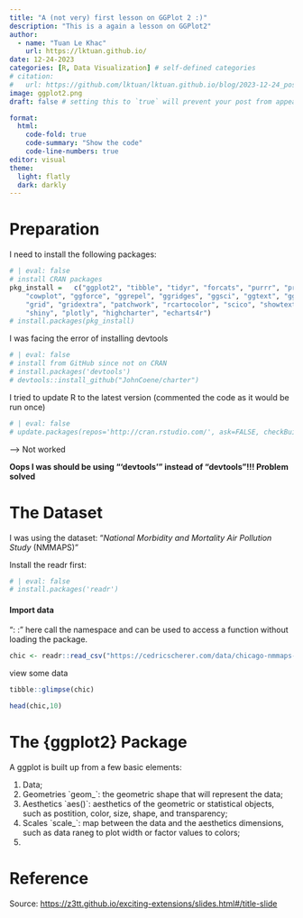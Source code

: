 ```yaml
---
title: "A (not very) first lesson on GGPlot 2 :)"
description: "This is a again a lesson on GGPlot2"
author:
  - name: "Tuan Le Khac"
    url: https://lktuan.github.io/
date: 12-24-2023
categories: [R, Data Visualization] # self-defined categories
# citation: 
#   url: https://github.com/lktuan/lktuan.github.io/blog/2023-12-24_post/
image: ggplot2.png
draft: false # setting this to `true` will prevent your post from appearing on your listing page until you're ready!

format: 
  html: 
    code-fold: true
    code-summary: "Show the code"
    code-line-numbers: true
editor: visual
theme:
  light: flatly
  dark: darkly
---
```


# Preparation

I need to install the following packages:

```r
# | eval: false
# install CRAN packages
pkg_install =   c("ggplot2", "tibble", "tidyr", "forcats", "purrr", "prismatic", "corrr", 
    "cowplot", "ggforce", "ggrepel", "ggridges", "ggsci", "ggtext", "ggthemes", 
    "grid", "gridextra", "patchwork", "rcartocolor", "scico", "showtext", 
    "shiny", "plotly", "highcharter", "echarts4r")
# install.packages(pkg_install)


```

I was facing the error of installing devtools

```r
# | eval: false
# install from GitHub since not on CRAN
# install.packages('devtools')
# devtools::install_github("JohnCoene/charter")
```

I tried to update R to the latest version (commented the code as it would be run once)

```r
# | eval: false
# update.packages(repos='http://cran.rstudio.com/', ask=FALSE, checkBuilt=TRUE)
```

--\> Not worked

**Oops I was should be using "'devtools'" instead of "devtools"!!! Problem solved**

# The Dataset

I was using the dataset: "*National Morbidity and Mortality Air Pollution Study* (NMMAPS)"

Install the readr first:

```r
# | eval: false
# install.packages('readr')
```

#### Import data

": :" here call the namespace and can be used to access a function without loading the package.

```r
chic <- readr::read_csv("https://cedricscherer.com/data/chicago-nmmaps-custom.csv")
```

view some data

```r
tibble::glimpse(chic)
```

```r
head(chic,10)
```

# The {ggplot2} Package

A ggplot is built up from a few basic elements:

1.  Data;
2.  Geometries \`geom\_\`: the geometric shape that will represent the data;
3.  Aesthetics \`aes()\`: aesthetics of the geometric or statistical objects, such as postition, color, size, shape, and transparency;
4.  Scales \`scale\_\`: map between the data and the aesthetics dimensions, such as data raneg to plot width or factor values to colors;
5.  



# Reference

Source: <https://z3tt.github.io/exciting-extensions/slides.html#/title-slide>